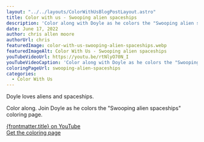 ```yaml
---
layout: "../../layouts/ColorWithUsBlogPostLayout.astro"
title: Color with us - Swooping alien spaceships
description: 'Color along with Doyle as he colors the "Swooping alien spaceships" coloring page. Get the free coloring page.'
date: June 17, 2022
author: chris allen moore
authorUrl: chris
featuredImage: color-with-us-swooping-alien-spaceships.webp
featuredImageAlt: Color With Us - Swooping alien spaceships
youTubeVideoUrl: https://youtu.be/rtNlyO70N_I
youTubeVideoCaption: 'Color along with Doyle as he colors the "Swooping alien spaceships" coloring page.'
coloringPageUrl: swooping-alien-spaceships
categories:
  - Color With Us
---
```



Doyle loves aliens and spaceships.

Color along. Join Doyle as he colors the "Swooping alien spaceships" coloring page.

<YouTube id={frontmatter.youTubeVideoUrl} />

<a target="_blank" href={frontmatter.youTubeVideoUrl}>
  {frontmatter.title} on YouTube
</a>

<div class="text-center my-12">
  <a
    target="_blank"
    href={`/coloring-pages/${frontmatter.coloringPageUrl}/`}
    class="no-underline bg-paradiso-600 hover:bg-paradiso-700 text-white py-4 px-5 rounded-full leading-normal"
  >
    <span>Get the coloring page</span>
  </a>
</div>
